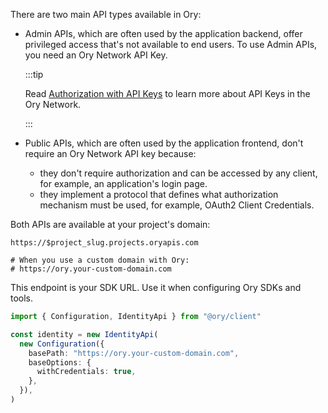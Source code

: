There are two main API types available in Ory:

- Admin APIs, which are often used by the application backend, offer privileged access that's not available to end users. To use
  Admin APIs, you need an Ory Network API Key.

  :::tip

  Read [Authorization with API Keys](../../concepts/personal-access-token.mdx) to learn more about API Keys in the Ory Network.

  :::

- Public APIs, which are often used by the application frontend, don't require an Ory Network API key because:
  - they don't require authorization and can be accessed by any client, for example, an application's login page.
  - they implement a protocol that defines what authorization mechanism must be used, for example, OAuth2 Client Credentials.

Both APIs are available at your project's domain:

```
https://$project_slug.projects.oryapis.com

# When you use a custom domain with Ory:
# https://ory.your-custom-domain.com
```

This endpoint is your SDK URL. Use it when configuring Ory SDKs and tools.

```typescript
import { Configuration, IdentityApi } from "@ory/client"

const identity = new IdentityApi(
  new Configuration({
    basePath: "https://ory.your-custom-domain.com",
    baseOptions: {
      withCredentials: true,
    },
  }),
)
```
